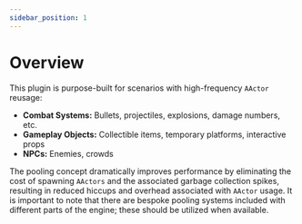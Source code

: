 ```yaml
---
sidebar_position: 1
---
```



# Overview

<PluginDetails icon="/assets/images/plugins/actor-pools/actor-pools-icon.webp" iconAlt="NActorPools" initialVersion="0.1.0" />

This plugin is purpose-built for scenarios with high-frequency `AActor` reusage:

- **Combat Systems:** Bullets, projectiles, explosions, damage numbers, etc.
- **Gameplay Objects:** Collectible items, temporary platforms, interactive props
- **NPCs:** Enemies, crowds

The pooling concept dramatically improves performance by eliminating the cost of spawning `AActors` and the associated garbage collection spikes, resulting in reduced hiccups and overhead associated with `AActor` usage. 
It is important to note that there are bespoke pooling systems included with different parts of the engine; these should be utilized when available.
